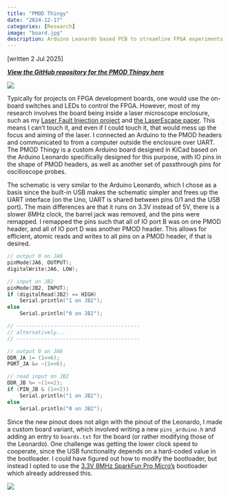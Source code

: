 ```yaml
---
title: "PMOD Thingy"
date: "2024-12-17"
categories: [Research]
image: "board.jpg"
description: Arduino Leonardo based PCB to streamline FPGA experiments
---
```


[written 2 Jul 2025]

***[View the GitHub repository for the PMOD Thingy here](https://github.com/KyleM32767/PMOD-Thingy/)***

![](board.jpg)

Typically for projects on FPGA development boards, one would use the on-board switches and LEDs to control the FPGA. However, most of my research involves the board being inside a laser microscope enclosure, such as my [Laser Fault Injection project](../lfi_mqp/index.qmd) and [the LaserEscape paper](../laserescape/index.qmd). This means I can't touch it, and even if I could touch it, that would mess up the focus and aiming of the laser. I connected an Arduino to the PMOD headers and communicated to from a computer outside the enclosure over UART. The PMOD Thingy is a custom Arduino board designed in KiCad based on the Arduino Leonardo specifically designed for this purpose, with IO pins in the shape of PMOD headers, as well as another set of passthrough pins for oscilloscope probes.

The schematic is very similar to the Arduino Leonardo, which I chose as a basis since the built-in USB makes the schematic simpler and frees up the UART interface (on the Uno, UART is shared between pins 0/1 and the USB port). The main differences are that it runs on 3.3V instead of 5V, there is a slower 8MHz clock, the barrel jack was removed, and the pins were remapped. I remapped the pins such that all of IO port B was on one PMOD header, and all of IO port D was another PMOD header. This allows for efficient, atomic reads and writes to all pins on a PMOD header, if that is desired.

```c++
// output 0 on JA6
pinMode(JA6, OUTPUT);
digitalWrite(JA6, LOW);

// input on JB2
pinMode(JB2, INPUT);
if (digitalRead(JB2) == HIGH)
	Serial.println("1 on JB2");
else
	Serial.println("0 on JB2");

// ----------------------------------------
// alternatively...
// ----------------------------------------

// output 0 on JA6
DDR_JA |= (1<<6);
PORT_JA &= ~(1<<6);

// read input on JB2
DDR_JB %= ~(1<<2);
if (PIN_JB & (1<<2))
	Serial.println("1 on JB2");
else
	Serial.println("0 on JB2");
```

Since the new pinout does not align with the pinout of the Leonardo, I made a custom board variant, which involved writing a new `pins_arduino.h` and adding an entry to `boards.txt` for the board (or rather modifying those of the Leonardo). One challenge was getting the lower clock speed to cooperate, since the USB functionality depends on a hard-coded value in the bootloader. I could have figured out how to modify the bootloader, but instead I opted to use the [3.3V 8MHz SparkFun Pro Micro's](https://www.sparkfun.com/pro-micro-3-3v-8mhz.html) bootloader which already addressed this.

![](pmodthingy_in_boards.png)